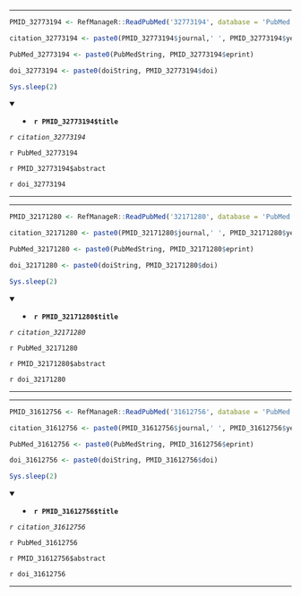 

---

```r

PMID_32773194 <- RefManageR::ReadPubMed('32773194', database = 'PubMed')

citation_32773194 <- paste0(PMID_32773194$journal,' ', PMID_32773194$year, ' ', PMID_32773194$month,';', PMID_32773194$volume,'(', PMID_32773194$number,'):', PMID_32773194$pages)

PubMed_32773194 <- paste0(PubMedString, PMID_32773194$eprint)

doi_32773194 <- paste0(doiString, PMID_32773194$doi)

Sys.sleep(2)

```

<details open> <summary>
- **`r PMID_32773194$title`**
</summary> 

*`r citation_32773194`*

`r PubMed_32773194`

`r PMID_32773194$abstract`

`r doi_32773194`

</details>

---




---

```r

PMID_32171280 <- RefManageR::ReadPubMed('32171280', database = 'PubMed')

citation_32171280 <- paste0(PMID_32171280$journal,' ', PMID_32171280$year, ' ', PMID_32171280$month,';', PMID_32171280$volume,'(', PMID_32171280$number,'):', PMID_32171280$pages)

PubMed_32171280 <- paste0(PubMedString, PMID_32171280$eprint)

doi_32171280 <- paste0(doiString, PMID_32171280$doi)

Sys.sleep(2)

```

<details open> <summary>
- **`r PMID_32171280$title`**
</summary> 

*`r citation_32171280`*

`r PubMed_32171280`

`r PMID_32171280$abstract`

`r doi_32171280`

</details>

---




---

```r

PMID_31612756 <- RefManageR::ReadPubMed('31612756', database = 'PubMed')

citation_31612756 <- paste0(PMID_31612756$journal,' ', PMID_31612756$year, ' ', PMID_31612756$month,';', PMID_31612756$volume,'(', PMID_31612756$number,'):', PMID_31612756$pages)

PubMed_31612756 <- paste0(PubMedString, PMID_31612756$eprint)

doi_31612756 <- paste0(doiString, PMID_31612756$doi)

Sys.sleep(2)

```

<details open> <summary>
- **`r PMID_31612756$title`**
</summary> 

*`r citation_31612756`*

`r PubMed_31612756`

`r PMID_31612756$abstract`

`r doi_31612756`

</details>

---


